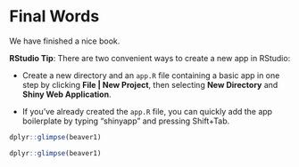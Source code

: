 # Final Words

We have finished a nice book.

::: {.rmdnote}
**RStudio Tip**: There are two convenient ways to create a new app in RStudio:

-   Create a new directory and an `app.R` file containing a basic app in one step by clicking **File \| New Project**, then selecting **New Directory** and **Shiny Web Application**.

-   If you've already created the `app.R` file, you can quickly add the app boilerplate by typing "shinyapp" and pressing Shift+Tab.

```r
dplyr::glimpse(beaver1)
```

:::


```r
dplyr::glimpse(beaver1)
```